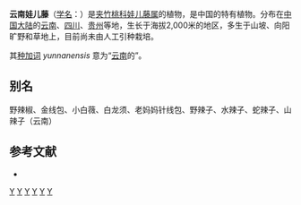 {{Speciesbox 
| taxon = Tylophora yunnanensis
| authority = Schltr., 1913
}}
'''云南娃儿藤'''（[[学名|学名]]：{{lang|la|''Tylophora yunnanensis''}}）是[[夹竹桃科|夹竹桃科]][[娃儿藤属|娃儿藤属]]的植物，是中国的特有植物。分布在[[中国大陆|中国大陆]]的[[云南|云南]]、[[四川|四川]]、[[贵州|贵州]]等地，生长于海拔2,000米的地区，多生于山坡、向阳旷野和草地上，目前尚未由人工引种栽培。

其[[种加词|种加词]] ''yunnanensis'' 意为“[[云南|云南]]的”。

== 别名 ==
野辣椒、金线包、小白薇、白龙须、老妈妈针线包、野辣子、水辣子、蛇辣子、山辣子（云南）

== 参考文献 ==
<div class="references-small">
* {{cite web| url =http://www.bioinfo.cn/db05/KmzwSpecies.php?action=view&id=1161| title =云南娃儿藤| work =《中国高等植物数据库全库》| publisher =中国科学院微生物研究所| author =昆明植物研究所| accessdate =2009-02-22| deadurl =yes| archiveurl =https://web.archive.org/web/20160305041210/http://www.bioinfo.cn/db05/KmzwSpecies.php?action=view&id=1161| archivedate =2016-03-05}}
</div>
{{Taxonbar|from=Q10880805}}

[[Category:娃儿藤属|Y]]
[[Category:中國特有植物|Y]]
[[Category:云南植物|Y]]
[[Category:四川植物|Y]]
[[Category:贵州植物|Y]]
[[Category:1913年描述的植物|Y]]